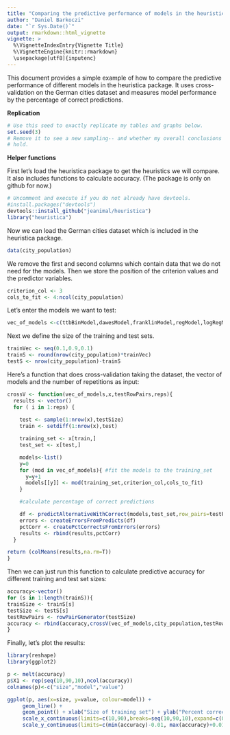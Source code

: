 ```yaml
---
title: "Comparing the predictive performance of models in the heuristica package"
author: "Daniel Barkoczi"
date: "`r Sys.Date()`"
output: rmarkdown::html_vignette
vignette: >
  %\VignetteIndexEntry{Vignette Title}
  %\VignetteEngine{knitr::rmarkdown}
  \usepackage[utf8]{inputenc}
---
```


This document provides a simple example of how to compare the predictive performance of different models in the heuristica package. It uses cross-validation on the German cities dataset and measures model performance by the percentage of correct predictions.

**Replication**

```r
# Use this seed to exactly replicate my tables and graphs below.
set.seed(3)
# Remove it to see a new sampling-- and whether my overall conclusions still
# hold.

```
**Helper functions**

First let's load the heuristica package to get the heuristics we will compare.  It also includes functions to calculate accuracy.  (The package is only on github for now.)

```r
# Uncomment and execute if you do not already have devtools.
#install.packages("devtools") 
devtools::install_github("jeanimal/heuristica")
library("heuristica")
```

Now we can load the German cities dataset which is included in the heuristica package.

```r
data(city_population)
```

We remove the first and second columns which contain data that we do not need for the models.
Then we store the position of the criterion values and the predictor variables.
```r
criterion_col <- 3
cols_to_fit <- 4:ncol(city_population)
```
Let's enter the models we want to test:
```r
vec_of_models <-c(ttbBinModel,dawesModel,franklinModel,regModel,logRegModel)
```
Next we define the size of the training and test sets.
```r
trainVec <- seq(0.1,0.9,0.1)
trainS <- round(nrow(city_population)*trainVec)
testS <- nrow(city_population)-trainS
```
Here's a function that does cross-validation taking the dataset, the vector of models and the number of repetitions as input:
```r
crossV <- function(vec_of_models,x,testRowPairs,reps){
  results <- vector()
  for ( i in 1:reps) {
  
    test <- sample(1:nrow(x),testSize)
    train <- setdiff(1:nrow(x),test)

    training_set <- x[train,]
    test_set <- x[test,]

    models<-list()
    y=0
    for (mod in vec_of_models){ #fit the models to the training_set
      y=y+1
      models[[y]] <- mod(training_set,criterion_col,cols_to_fit)
    }

    #calculate percentage of correct predictions

    df <- predictAlternativeWithCorrect(models,test_set,row_pairs=testRowPairs)
    errors <- createErrorsFromPredicts(df)
    pctCorr <- createPctCorrectsFromErrors(errors)
    results <- rbind(results,pctCorr)
  }

return (colMeans(results,na.rm=T))  
}  
```
Then we can just run this function to calculate predictive accuracy for different training and test set sizes:
```r
accuracy<-vector()
for (s in 1:length(trainS)){
trainSize <- trainS[s]
testSize <- testS[s]
testRowPairs <- rowPairGenerator(testSize)
accuracy <- rbind(accuracy,crossV(vec_of_models,city_population,testRowPairs,5))
}
```
Finally, let's plot the results:
```r
library(reshape)
library(ggplot2)

p <- melt(accuracy)
p$X1 <- rep(seq(10,90,10),ncol(accuracy))
colnames(p)<-c("size","model","value")

ggplot(p, aes(x=size, y=value, colour=model)) + 
     geom_line() +
     geom_point() + xlab("Size of training set") + ylab("Percent correct")+
     scale_x_continuous(limits=c(10,90),breaks=seq(10,90,10),expand=c(0.01,0.01)) +
     scale_y_continuous(limits=c(min(accuracy)-0.01, max(accuracy)+0.01),breaks=seq(0.6,0.8, 0.1),expand=c(0.01,0.01))

```
